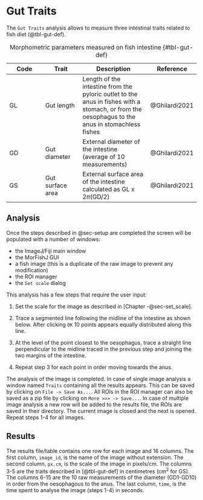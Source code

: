 # Gut Traits {#sec-gut_traits}

The `Gut Traits` analysis allows to measure three intestinal traits related to fish diet (@tbl-gut-def).

| Code | Trait            | Description                                                                                                                                     | Reference     |
|---------------|---------------|---------------------------|---------------|
| GL   | Gut length       | Length of the intestine from the pyloric outlet to the anus in fishes with a stomach, or from the oesophagus to the anus in stomachless fishes | @Ghilardi2021 |
| GD   | Gut diameter     | External diameter of the intestine (average of 10 measurements)                                                                                 | @Ghilardi2021 |
| GS   | Gut surface area | External surface area of the intestine calculated as GL x 2$\pi$(GD/2)                                                                          | @Ghilardi2021 |

: Morphometric parameters measured on fish intestine {#tbl-gut-def}

## Analysis

Once the steps described in @sec-setup are completed the screen will be populated with a number of windows:

- the ImageJ/Fiji main window
- the MorFishJ GUI
- a fish image (this is a duplicate of the raw image to prevent any modification)
- the ROI manager
- the `Set scale` dialog

This analysis has a few steps that require the user input:

1. Set the scale for the image as described in [Chapter -@sec-set_scale].

2. Trace a segmented line following the midline of the intestine as shown below. After clicking `OK` 10 points appears equally distributed along this line.

3. At the level of the point closest to the oesophagus, trace a straight line perpendicular to the midline traced in the previous step and joining the two margins of the intestine.

4. Repeat step 3 for each point in order moving towards the anus.

The analysis of the image is completed. In case of single image analysis a window named `Traits` containing all the results appears. This can be saved by clicking on `File -> Save As...`. All ROIs in the ROI manager can also be saved as a zip file by clicking on `More >>> -> Save...`. In case of multiple image analysis a new row will be added to the results file, the ROIs are saved in their directory. The current image is closed and the next is opened. Repeat steps 1-4 for all images.

## Results

The results file/table contains one row for each image and 16 columns. The first column, `image_id`, is the name of the image without extension. The second column, `px.cm`, is the scale of the image in pixels/cm. The columns 3-5 are the traits described in [@tbl-gut-def] in centimetres (cm^2^ for GS). The columns 6-15 are the 10 raw measurements of the diameter (GD1-GD10) in order from the oesophagous to the anus. The last column, `time`, is the time spent to analyse the image (steps 1-4) in seconds.

